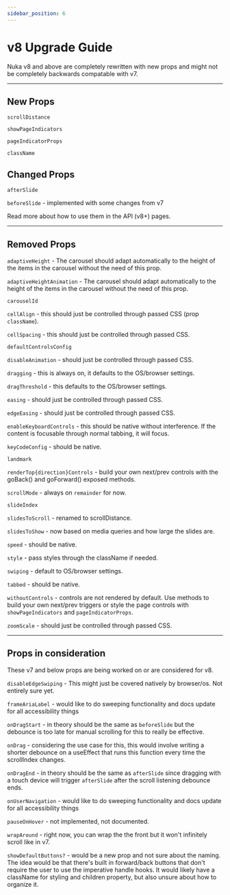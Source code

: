```yaml
---
sidebar_position: 6
---
```



# v8 Upgrade Guide

Nuka v8 and above are completely rewritten with new props and might not be completely backwards compatable with v7.

---

## New Props

`scrollDistance`

`showPageIndicators`

`pageIndicatorProps`

`className`

## Changed Props

`afterSlide`

`beforeSlide` - implemented with some changes from v7

<Link to="/api">Read more about how to use them in the API (v8+) pages.</Link>

---

## Removed Props

`adaptiveHeight` - The carousel should adapt automatically to the height of the items in the carousel without the need of this prop.

`adaptiveHeightAnimation` - The carousel should adapt automatically to the height of the items in the carousel without the need of this prop.

`carouselId`

`cellAlign` - this should just be controlled through passed CSS (prop `className`).

`cellSpacing` - this should just be controlled through passed CSS.

`defaultControlsConfig`

`disableAnimation` - should just be controlled through passed CSS.

`dragging` - this is always on, it defaults to the OS/browser settings.

`dragThreshold` - this defaults to the OS/browser settings.

`easing` - should just be controlled through passed CSS.

`edgeEasing` - should just be controlled through passed CSS.

`enableKeyboardControls` - this should be native without interference. If the content is focusable through normal tabbing, it will focus.

`keyCodeConfig` - should be native.

`landmark`

`renderTop{direction}Controls` - build your own next/prev controls with the goBack() and goForward() exposed methods.

`scrollMode` - always on `remainder` for now.

`slideIndex`

`slidesToScroll` - renamed to scrollDistance.

`slidesToShow` - now based on media queries and how large the slides are.

`speed` - should be native.

`style` - pass styles through the className if needed.

`swiping` - default to OS/browser settings.

`tabbed` - should be native.

`withoutControls` - controls are not rendered by default. Use methods to build your own next/prev triggers or style the page controls with `showPageIndicators` and `pageIndicatorProps`.

`zoomScale` - should just be controlled through passed CSS.

---

## Props in consideration

These v7 and below props are being worked on or are considered for v8.

`disableEdgeSwiping` - This might just be covered natively by browser/os. Not entirely sure yet.

`frameAriaLabel` - would like to do sweeping functionality and docs update for all accessibility things

`onDragStart` - in theory should be the same as `beforeSlide` but the debounce is too late for manual scrolling for this to really be effective.

`onDrag` - considering the use case for this, this would involve writing a shorter debounce on a useEffect that runs this function every time the scrollIndex changes.

`onDragEnd` - in theory should be the same as `afterSlide` since dragging with a touch device will trigger `afterSlide` after the scroll listening debounce ends.

`onUserNavigation` - would like to do sweeping functionality and docs update for all accessibility things

`pauseOnHover` - not implemented, not documented.

`wrapAround` - right now, you can wrap the the front but it won't infinitely scroll like in v7.

`showDefaultButtons?` - would be a new prop and not sure about the naming. The idea would be that there's built in forward/back buttons that don't require the user to use the imperative handle hooks. It would likely have a className for styling and children property, but also unsure about how to organize it.
